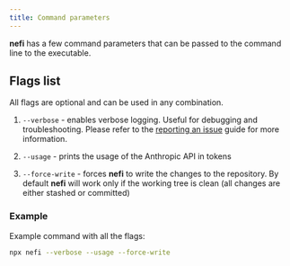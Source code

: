 ---
title: Command parameters
---

**nefi** has a few command parameters that can be passed to the command line to the executable.

## Flags list

<Callout type="info">
All flags are optional and can be used in any combination.
</Callout>

1. `--verbose` - enables verbose logging. Useful for debugging and troubleshooting.
   Please refer to the [reporting an issue](/docs/usage/reporting-an-issue) guide for more information.

2. `--usage` - prints the usage of the Anthropic API in tokens

3. `--force-write` - forces **nefi** to write the changes to the repository. 
                     By default **nefi** will work only if the working tree is clean (all changes are either stashed or committed)

###  Example

Example command with all the flags:

```bash
npx nefi --verbose --usage --force-write
```